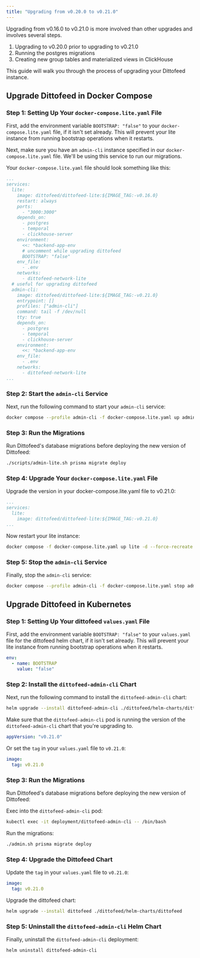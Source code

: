 ```yaml
---
title: "Upgrading from v0.20.0 to v0.21.0"
---
```


Upgrading from v0.16.0 to v0.21.0 is more involved than other upgrades and involves several steps.

1. Upgrading to v0.20.0 prior to upgrading to v0.21.0
2. Running the postgres migrations
3. Creating new group tables and materialized views in ClickHouse

This guide will walk you through the process of upgrading your Dittofeed instance.

## Upgrade Dittofeed in Docker Compose

### Step 1: Setting Up Your `docker-compose.lite.yaml` File

First, add the environment variable `BOOTSTRAP: "false"` to your `docker-compose.lite.yaml` file, if it isn't set already. This will prevent your lite instance from running bootstrap operations when it restarts.

Next, make sure you have an `admin-cli` instance specified in our `docker-compose.lite.yaml` file. We'll be using this service to run our migrations.

Your `docker-compose.lite.yaml` file should look something like this:

```yaml
...
services:
  lite:
    image: dittofeed/dittofeed-lite:${IMAGE_TAG:-v0.16.0}
    restart: always
    ports:
      - "3000:3000"
    depends_on:
      - postgres
      - temporal
      - clickhouse-server
    environment:
      <<: *backend-app-env
      # uncomment while upgrading dittofeed
      BOOTSTRAP: "false"
    env_file:
      - .env
    networks:
      - dittofeed-network-lite
  # useful for upgrading dittofeed
  admin-cli:
    image: dittofeed/dittofeed-lite:${IMAGE_TAG:-v0.21.0}
    entrypoint: []
    profiles: ["admin-cli"]
    command: tail -f /dev/null
    tty: true
    depends_on:
      - postgres
      - temporal
      - clickhouse-server
    environment:
      <<: *backend-app-env
    env_file:
      - .env
    networks:
      - dittofeed-network-lite
...
```

### Step 2: Start the `admin-cli` Service

Next, run the following command to start your `admin-cli` service:

```bash
docker compose --profile admin-cli -f docker-compose.lite.yaml up admin-cli -d
```

### Step 3: Run the Migrations

Run Dittofeed's database migrations before deploying the new version of Dittofeed:

```bash
./scripts/admin-lite.sh prisma migrate deploy
```

### Step 4: Upgrade Your `docker-compose.lite.yaml` File

Upgrade the version in your docker-compose.lite.yaml file to v0.21.0:

```yaml
...
services:
  lite:
    image: dittofeed/dittofeed-lite:${IMAGE_TAG:-v0.21.0}
...
```

Now restart your lite instance:

```bash
docker compose -f docker-compose.lite.yaml up lite -d --force-recreate
```

### Step 5: Stop the `admin-cli` Service

Finally, stop the `admin-cli` service:

```bash
docker compose --profile admin-cli -f docker-compose.lite.yaml stop admin-cli
```

## Upgrade Dittofeed in Kubernetes

### Step 1: Setting Up Your dittofeed `values.yaml` File

First, add the environment variable `BOOTSTRAP: "false"` to your `values.yaml` file for the dittofeed helm chart, if it isn't set already. This will prevent your lite instance from running bootstrap operations when it restarts.

```yaml values.yaml
env:
  - name: BOOTSTRAP
    value: "false"
```

### Step 2: Install the `dittofeed-admin-cli` Chart

Next, run the following command to install the `dittofeed-admin-cli` chart:

```bash
helm upgrade --install dittofeed-admin-cli ./dittofeed/helm-charts/dittofeed-admin-cli
```

Make sure that the `dittofeed-admin-cli` pod is running the version of the `dittofeed-admin-cli` chart that you're upgrading to.

```yaml chart.yaml
appVersion: "v0.21.0"
```

Or set the `tag` in your `values.yaml` file to `v0.21.0`:

```yaml values.yaml
image:
  tag: v0.21.0
```

### Step 3: Run the Migrations

Run Dittofeed's database migrations before deploying the new version of Dittofeed:

Exec into the `dittofeed-admin-cli` pod:

```bash
kubectl exec -it deployment/dittofeed-admin-cli -- /bin/bash
```

Run the migrations:

```bash
./admin.sh prisma migrate deploy
```

### Step 4: Upgrade the Dittofeed Chart

Update the `tag` in your `values.yaml` file to `v0.21.0`:

```yaml values.yaml
image:
  tag: v0.21.0
```

Upgrade the dittofeed chart:

```bash
helm upgrade --install dittofeed ./dittofeed/helm-charts/dittofeed
```

### Step 5: Uninstall the `dittofeed-admin-cli` Helm Chart

Finally, uninstall the `dittofeed-admin-cli` deployment:

```bash
helm uninstall dittofeed-admin-cli
```
